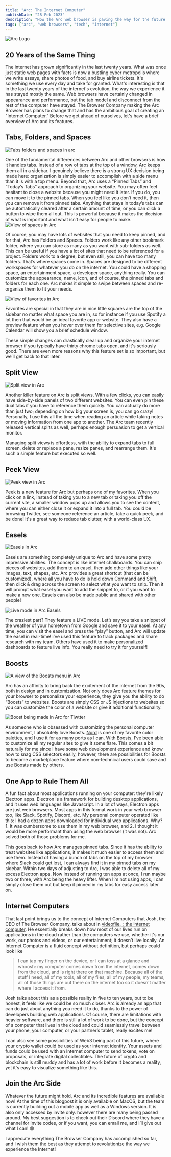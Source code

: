 ```yaml
---
title: "Arc: The Internet Computer"
publishDate: "28 Feb 2023"
description: "How the Arc web browser is paving the way for the future of consumer computers"
tags: ["arc", "web browsers", "tech", "internet"]
---
```



<Image
src="https://res.cloudinary.com/df9dofjus/image/upload/v1678295026/arc-browser-blog-post/s3udhcext52umxrydoum.png"
alt="Arc Logo"
width={1450}
height={1000}
/>

## 20 Years of the Same Thing

The internet has grown significantly in the last twenty years. What was once just static web pages with facts is now a bustling cyber metropolis where we write essays, share photos of food, and buy airline tickets. It's something we use every day and take for granted. What's interesting is that in the last twenty years of the internet's evolution, the way we experience it has stayed mostly the same. Web browsers have certainly changed in appearance and performance, but the tab model and disconnect from the rest of the computer have stayed. The Browser Company making the Arc Browser has plans to change that and has the ambitious goal of creating an "Internet Computer." Before we get ahead of ourselves, let's have a brief overview of Arc and its features.

## Tabs, Folders, and Spaces
<Image
src="https://res.cloudinary.com/df9dofjus/image/upload/v1678294127/arc-browser-blog-post/skdp4gdysro6bmmipgkb.png"
alt="Tabs folders and spaces in arc"
width={1450}
height={1000}
/>

One of the fundamental differences between Arc and other browsers is how it handles tabs. Instead of a row of tabs at the top of a window, Arc keeps them all in a sidebar. I genuinely believe there is a strong UX decision being made here: organization is simply easier to accomplish with a side menu than it is with a top menu. Beyond that, Arc uses a “Pinned Tabs” and “Today’s Tabs” approach to organizing your website. You may often feel hesitant to close a website because you might need it later. If you do, you can move it to the pinned tabs. When you feel like you don’t need it, then you can remove it from pinned tabs. Anything that stays in today’s tabs can be automatically cleared after a certain amount of time, or you can click a button to wipe them all out. This is powerful because it makes the decision of what is important and what isn’t easy for people to make.
<Image
src="https://res.cloudinary.com/df9dofjus/image/upload/v1678294257/arc-browser-blog-post/pkslbdu6vwxmhcsfpiah.png"
alt="View of spaces in Arc"
width={1450}
height={1000}
/>

Of course, you may have lots of websites that you need to keep pinned, and for that, Arc has Folders and Spaces. Folders work like any other bookmark folder, where you can store as many as you want with sub-folders as well. This can be useful if you have a lot of sites that need to be referenced for a project. Folders work to a degree, but even still, you can have too many folders. That’s where spaces come in. Spaces are designed to be different workspaces for whatever you do on the internet. You could have a shopping space, an entertainment space, a developer space, anything really. You can customize the appearance, name, icon, and of course, the pinned tabs and folders for each one. Arc makes it simple to swipe between spaces and re-organize them to fit your needs.

<Image
src="https://res.cloudinary.com/df9dofjus/image/upload/v1678294333/arc-browser-blog-post/c3rjxfzg9fd2f5wjkdje.png"
alt="View of favorites in Arc"
width={912}
height={528}
/>

Favorites are special in that they are in nice little squares are the top of the sidebar no matter what space you are in, so for instance if you use Spotify a lot then that would be an ideal favorite app or website. They also have a preview feature when you hover over them for selective sites, e.g. Google Calendar will show you a brief schedule window.

These simple changes can drastically clear up and organize your internet browser if you typically have thirty chrome tabs open, and it's seriously good. There are even more reasons why this feature set is so important, but we’ll get back to that later.

## Split View

<Image
src="https://res.cloudinary.com/df9dofjus/image/upload/v1678294406/arc-browser-blog-post/riqyizem3k19rq7gjcot.png"
alt="Split view in Arc"
width={1450}
height={1000}
/>

Another killer feature on Arc is split views. With a few clicks, you can easily have side-by-side panels of two different websites. You can even pin these dual tabs if you have to reference them quickly. You can actually do more than just two; depending on how big your screen is, you can go crazy! Personally, I use this all the time when reading an article while taking notes or moving information from one app to another. The Arc team recently released vertical splits as well, perhaps enough persuasion to get a vertical monitor.

Managing split views is effortless, with the ability to expand tabs to full screen, delete or replace a pane, resize panes, and rearrange them. It's such a simple feature but executed so well.

## Peek View

![Peek view in Arc](https://res.cloudinary.com/df9dofjus/image/upload/v1678295158/arc-browser-blog-post/pcu6lczn2z48pvmuucte.gif)

Peek is a new feature for Arc but perhaps one of my favorites. When you click on a link, instead of taking you to a new tab or taking you off the current site, a smaller window pops up and allows you to see the content, where you can either close it or expand it into a full tab. You could be browsing Twitter, see someone reference an article, take a quick peek, and be done! It's a great way to reduce tab clutter, with a world-class UX.

## Easels

<Image
src="https://res.cloudinary.com/df9dofjus/image/upload/v1678295775/arc-browser-blog-post/jwihj6ivleo9hx90ikag.png"
alt="Easels in Arc"
width={1450}
height={1000}
/>

Easels are something completely unique to Arc and have some pretty impressive abilities. The concept is like internet chalkboards. You can snip pieces of websites, add them to an easel, then add other things like your images, text, shapes, etc. Arc provides a great shortcut (that can be customized), where all you have to do is hold down Command and Shift, then click & drag across the screen to select what you want to snip. Then it will prompt what easel you want to add the snippet to, or if you want to make a new one. Easels can also be made public and shared with other people!

![Live mode in Arc Easels](https://res.cloudinary.com/df9dofjus/image/upload/v1678295978/arc-browser-blog-post/dqk3g3sfyp34ooosaupn.gif)

The craziest part? They feature a LIVE mode. Let’s say you take a snippet of the weather of your hometown from Google and save it to your easel. At any time, you can visit the easel and press the “play” button, and Arc will update the easel in real-time! I’ve used this feature to track packages and share research with my team. Others have used it to make personalized dashboards to feature live info. You really need to try it for yourself!

## Boosts

<Image
src="https://res.cloudinary.com/df9dofjus/image/upload/v1678296116/arc-browser-blog-post/ow0z8neu9fnv3j21uor0.png"
alt="A view of the Boosts menu in Arc"
width={1450}
height={1000}
/>

Arc has an affinity to bring back the excitement of the internet from the 90s, both in design and in customization. Not only does Arc feature themes for your browser to personalize your experience, they give you the ability to do “Boosts” to websites. Boosts are simply CSS or JS injections to websites so you can customize the color of a website or give it additional functionality.

<Image
src="https://res.cloudinary.com/df9dofjus/image/upload/v1678296633/arc-browser-blog-post/m0kdu35asmm6p43t7ml8.png"
alt="Boost being made in Arc for Tiwtter"
width={1450}
height={1000}
/>

As someone who is obsessed with customizing the personal computer environment, I absolutely love Boosts. [Nord](https://nordtheme.com/) is one of my favorite color palettes, and I use it for as many ports as I can. With Boosts, I’ve been able to customize all my regular sites to give it some flare. This comes a bit naturally for me since I have some web development experience and know how to snag CSS selectors easily, however, there are possibilities for Boosts to become a marketplace feature where non-technical users could save and use Boosts made by others.

## One App to Rule Them All

A fun fact about most applications running on your computer: they're likely Electron apps. Electron is a framework for building desktop applications, and it uses web languages like Javascript. In a lot of ways, Electron apps are just web browsers. Most apps in this format work in your web browser too, like Slack, Spotify, Discord, etc. My personal computer operated like this: I had a dozen apps downloaded for individual web applications. Why? 1. It was cumbersome to use them in my web browser, and 2. I thought it would be more performant than using the web browser (it was not). Arc solved both of those problems for me.

This goes back to how Arc manages pinned tabs. Since it has the ability to treat websites like applications, it makes it much easier to access them and use them. Instead of having a bunch of tabs on the top of my browser where Slack could get lost, I can always find it in my pinned tabs on my sidebar. Within two days of adjusting to Arc, I was able to delete all of my excess Electron apps. Now instead of running ten apps at once, I run maybe two or three, with Arc being the heavy lifter. When I’m not using apps, I can simply close them out but keep it pinned in my tabs for easy access later on.

## Internet Computers

That last point brings us to the concept of Internet Computers that Josh, the CEO of The Browser Company, talks about in [videofile_ : the internet computer](https://youtu.be/v0160IirdL4). He essentially breaks down how most of our lives run on applications in the cloud rather than the computers we use, whether it's our work, our photos and videos, or our entertainment; it doesn’t live locally. An Internet Computer is a fluid concept without definition, but perhaps could look like

> I can tap my finger on the device, or I can toss at a glance and whoosh: my computer comes down from the internet, comes down from the cloud, and is right there on that machine. Because all of the stuff I need, all of my tools, all of my files, all of my people, my teams, all of those things are out there on the internet too so it doesn't matter where I access it from.


Josh talks about this as a possible reality in five to ten years, but to be honest, it feels like we could be so much closer. Arc is already an app that can do just about anything you need it to do, thanks to the power of developers building web applications. Of course, there are limitations with heavier software, and there is still a lot of work to be done, but the concept of a computer that lives in the cloud and could seamlessly travel between your phone, your computer, or your partner’s tablet, really excites me!

I can also see some possibilities of Web3 being part of this future, where your crypto wallet could be used as your internet identity. Your assets and funds could be used with an Internet computer to send tokens, vote on proposals, or integrate digital collectibles. The future of crypto and blockchain is still muddy and has a lot of work before it becomes a reality, yet it's easy to visualize something like this.

## Join the Arc Side

Whatever the future might hold, Arc and its incredible features are available now! At the time of this blogpost it is only available on MacOS, but the team is currently building out a mobile app as well as a Windows version. It is also only accessed by invite only. however there are many being passed around. My best suggestion is to check out their Discord where they have a channel for invite codes, or if you want, you can email me, and I’ll give out what I can! 😁

I appreciate everything The Browser Company has accomplished so far, and I wish them the best as they attempt to revolutionize the way we experience the Internet!
